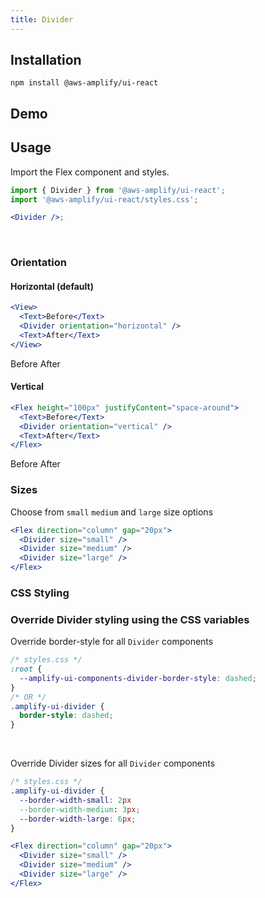 ```yaml
---
title: Divider
---
```



## Installation

```
npm install @aws-amplify/ui-react
```

## Demo

<DividerDemo />

## Usage

Import the Flex component and styles.

```jsx
import { Divider } from '@aws-amplify/ui-react';
import '@aws-amplify/ui-react/styles.css';

<Divider />;
```

<Divider />
<br />

### Orientation

#### Horizontal (default)

```jsx
<View>
  <Text>Before</Text>
  <Divider orientation="horizontal" />
  <Text>After</Text>
</View>
```

<View>
  <Text>Before</Text>
  <Divider orientation="horizontal" />
  <Text>After</Text>
</View>

#### Vertical

```jsx
<Flex height="100px" justifyContent="space-around">
  <Text>Before</Text>
  <Divider orientation="vertical" />
  <Text>After</Text>
</Flex>
```

<Flex height="100px" justifyContent="space-around">
  <Text>Before</Text>
  <Divider orientation="vertical" />
  <Text>After</Text>
</Flex>

### Sizes

Choose from `small` `medium` and `large` size options

```jsx
<Flex direction="column" gap="20px">
  <Divider size="small" />
  <Divider size="medium" />
  <Divider size="large" />
</Flex>
```

<Flex direction="column" gap="20px">
  <Divider size="small" />
  <Divider size="medium" />
  <Divider size="large" />
</Flex>

### CSS Styling

### Override Divider styling using the CSS variables

Override border-style for all `Divider` components

```css
/* styles.css */
:root {
  --amplify-ui-components-divider-border-style: dashed;
}
/* OR */
.amplify-ui-divider {
  border-style: dashed;
}
```

<Divider className="border-style-override" />
<br />

Override Divider sizes for all `Divider` components

```css
/* styles.css */
.amplify-ui-divider {
  --border-width-small: 2px
  --border-width-medium: 3px;
  --border-width-large: 6px;
}
```

```jsx
<Flex direction="column" gap="20px">
  <Divider size="small" />
  <Divider size="medium" />
  <Divider size="large" />
</Flex>
```

<Flex direction="column" gap="20px">
  <Divider className="border-width-override" size="small" />
  <Divider className="border-width-override" size="medium" />
  <Divider className="border-width-override" size="large" />
</Flex>
